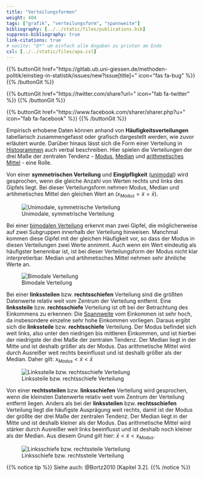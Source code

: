 ```yaml
---
title: "Verteilungsformen"
weight: 404
tags: ["grafik", "verteilungsform", "spannweite"]
bibliography: [../../static/files/publications.bib]
suppress-bibliography: true
link-citations: true
# nocite: "@*" um einfach alle Angaben zu printen am Ende
csl: [../../static/files/apa.csl]
---
```


{{% buttonGit href=\"https\:\/\/gitlab.ub.uni-giessen.de\/methoden-politik\/einstieg-in-statistik\/issues\/new?issue[title]=\" icon=\"fas fa-bug\" %}} {{% /buttonGit %}} 

{{% buttonGit href=\"https\:\/\/twitter.com\/share?url=\" icon=\"fab fa-twitter\" %}} {{% /buttonGit %}}

{{% buttonGit href=\"https\:\/\/www.facebook.com\/sharer\/sharer.php?u=\" icon=\"fab fa-facebook\" %}} {{% /buttonGit %}}

Empirisch erhobene Daten können anhand von **Häufigkeitsverteilungen** tabellarisch zusammengefasst oder grafisch dargestellt werden, wie zuvor erläutert wurde. Darüber hinaus lässt sich die Form einer Verteilung in [Histogrammen](../../glossar/histogramm/index.html) auch verbal beschreiben. Hier spielen die Verteilungen der drei Maße der zentralen Tendenz - [Modus](../../glossar/modus/index.html), [Median](../../glossar/median/index.html) und [arithmetisches Mittel](../../glossar/mittelwert/index.html) - eine Rolle.

Von einer **symmetrischen Verteilung** und **Eingipfligkeit** ([unimodal](../../glossar/unimodaleverteilung/index.html)) wird gesprochen, wenn die gleiche Anzahl von Werten rechts und links des Gipfels liegt. Bei dieser Verteilungsform nehmen Modus, Median und artihmetisches Mittel den gleichen Wert an ($x_{Modus}=\tilde{x}=\bar{x}$).

![Unimodale, symmetrische Verteilung](../images/normaldist.png)

Bei einer [bimodalen Verteilung](../../glossar/bimodaleverteilung/index.html) erkennt man zwei Gipfel, die möglicherweise auf zwei Subgruppen innerhalb der Verteilung hinweisen. Manchmal kommen diese Gipfel mit der gleichen Häufigkeit vor, so dass der Modus in diesen Verteilungen zwei Werte annimmt. Auch wenn ein Wert eindeutig als häufigster benennbar ist, ist bei dieser Verteilungsform der Modus nicht klar interpretierbar. Median und artihmetisches Mittel nehmen sehr ähnliche Werte an.

![Bimodale Verteilung](../images/bimodal.png)

Bei einer **linkssteilen** bzw. **rechtsschiefen** Verteilung sind die größten Datenwerte relativ weit vom Zentrum der Verteilung entfernt. Eine **linkssteile** bzw. **rechtsschiefe** Verteilung ist oft bei der Betrachtung des Einkommens zu erkennen: Die [Spannweite](../../glossar/spannweite/index.html) vom Einkommen ist sehr hoch, da insbesondere einzelne sehr hohe Einkommen vorliegen. Daraus ergibt sich die **linkssteile** bzw. **rechtsschiefe** Verteilung. Der Modus befindet sich weit links, also unter den niedrigen bis mittleren Einkommen, und ist hierbei der niedrigste der drei Maße der zentralen Tendenz. Der Median liegt in der Mitte und ist deshalb größer als der Modus. Das arithmetische Mittel wird durch Ausreißer weit rechts beeinflusst und ist deshalb größer als der Median. Daher gilt: $x_{Modus} < \tilde{x} < \bar{x}$

![Linkssteile bzw. rechtsschiefe Verteilung](../images/rightskewed.png)

Von einer **rechtssteilen** bzw. **linksschiefen** Verteilung wird gesprochen, wenn die kleinsten Datenwerte relativ weit vom Zentrum der Verteilung entfernt liegen. Anders als bei der **linkssteilen** bzw. **rechtsschiefen** Verteilung liegt die häufigste Ausprägung weit rechts, damit ist der Modus der größte der drei Maße der zentralen Tendenz. Der Median liegt in der Mitte und ist deshalb kleiner als der Modus. Das arithmetische Mittel wird stärker durch Ausreißer weit links beeinflusst und ist deshalb noch kleiner als der Median. Aus diesem Grund gilt hier: $\bar{x} < \tilde{x} < x_{Modus}$.

![Linksschiefe bzw. rechtssteile Verteilung](../images/leftskewed.png)

{{% notice tip %}}
Siehe auch: @Bortz2010 [Kapitel 3.2].
{{% /notice %}}
